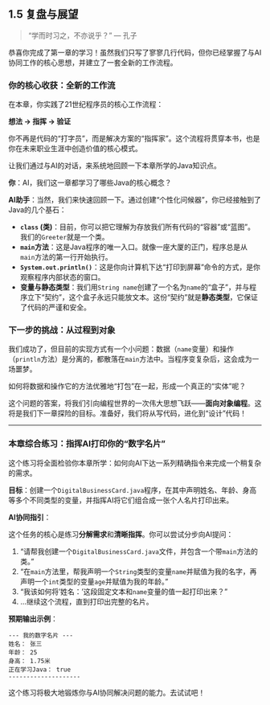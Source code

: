 ## 1.5 复盘与展望 {#sec-intro-summary}

> “学而时习之，不亦说乎？” — 孔子

恭喜你完成了第一章的学习！虽然我们只写了寥寥几行代码，但你已经掌握了与AI协同工作的核心思想，并建立了一套全新的工作流程。

### 你的核心收获：全新的工作流

在本章，你实践了21世纪程序员的核心工作流程：

**想法 -> 指挥 -> 验证**

你不再是代码的“打字员”，而是解决方案的“指挥家”。这个流程将贯穿本书，也是你在未来职业生涯中创造价值的核心模式。

让我们通过与AI的对话，来系统地回顾一下本章所学的Java知识点。

::: {.callout-note title="与AI的对话：复盘本章核心概念"}

**你**：AI，我们这一章都学习了哪些Java的核心概念？

**AI助手**：当然，我们来快速回顾一下。通过创建“个性化问候器”，你已经接触到了Java的几个基石：

*   **`class` (类)**：目前，你可以把它理解为存放我们所有代码的“容器”或“蓝图”。我们的`Greeter`就是一个类。
*   **`main`方法**：这是Java程序的唯一入口。就像一座大厦的正门，程序总是从`main`方法的第一行开始执行。
*   **`System.out.println()`**：这是你向计算机下达“打印到屏幕”命令的方式，是你观察程序内部状态的窗口。
*   **变量与静态类型**：我们用`String name`创建了一个名为`name`的“盒子”，并与程序立下“契约”，这个盒子永远只能放文本。这份“契约”就是**静态类型**，它保证了代码的严谨和安全。
:::

### 下一步的挑战：从过程到对象

我们成功了，但目前的实现方式有一个小问题：数据（`name`变量）和操作（`println`方法）是分离的，都散落在`main`方法中。当程序变复杂后，这会成为一场噩梦。

如何将数据和操作它的方法优雅地“打包”在一起，形成一个真正的“实体”呢？

这个问题的答案，将我们引向编程世界的一次伟大思想飞跃——**面向对象编程**。这将是我们下一章探险的目标。准备好，我们将从写代码，进化到“设计”代码！

---

### 本章综合练习：指挥AI打印你的“数字名片”

这个练习将全面检验你本章所学：如何向AI下达一系列精确指令来完成一个稍复杂的需求。

**目标**：创建一个`DigitalBusinessCard.java`程序，在其中声明姓名、年龄、身高等多个不同类型的变量，并指挥AI将它们组合成一张个人名片打印出来。

**AI协同指引**：

这个任务的核心是练习**分解需求**和**清晰指挥**。你可以尝试分步向AI提问：

1.  “请帮我创建一个`DigitalBusinessCard.java`文件，并包含一个带`main`方法的类。”
2.  “在`main`方法里，帮我声明一个`String`类型的变量`name`并赋值为我的名字，再声明一个`int`类型的变量`age`并赋值为我的年龄。”
3.  “我该如何将'姓名：'这段固定文本和`name`变量的值一起打印出来？”
4.  ...继续这个流程，直到打印出完整的名片。

**预期输出示例**：

```text
--- 我的数字名片 ---
姓名： 张三
年龄： 25
身高： 1.75米
正在学习Java： true
--------------------
```
这个练习将极大地锻炼你与AI协同解决问题的能力。去试试吧！
